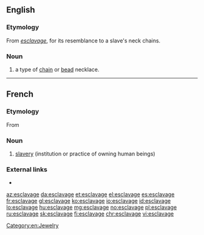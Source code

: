 ==English==

===Etymology===
From {{etyl|fr|en}} ''[[#French|esclavage]]'', for its resemblance to a slave's neck chains.

===Noun===
{{en-noun}}

# a type of [[chain]] or [[bead]] necklace.

[[Category:en:Jewelry]]

----

==French==

===Etymology===
From {{suffix|esclave|age|lang=fr}}

===Noun===
{{fr-noun|m}}

# [[slavery]] (institution or practice of owning human beings)

===External links===
* {{R:TLFi}}

[[az:esclavage]]
[[da:esclavage]]
[[et:esclavage]]
[[el:esclavage]]
[[es:esclavage]]
[[fr:esclavage]]
[[gl:esclavage]]
[[ko:esclavage]]
[[io:esclavage]]
[[id:esclavage]]
[[lo:esclavage]]
[[hu:esclavage]]
[[mg:esclavage]]
[[no:esclavage]]
[[pl:esclavage]]
[[ru:esclavage]]
[[sk:esclavage]]
[[fi:esclavage]]
[[chr:esclavage]]
[[vi:esclavage]]